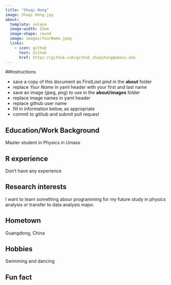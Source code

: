 ```yaml
---
title: "Shuqi Hong"
image: Shuqi Hong.jpg
about:
  template: solana
  image-width: 15em
  image-shape: round
  image: images/YourName.jpeg
  links:
    - icon: github
      text: Github
      href: https://github.com/github_shuqihong@umass.edu
---
```


##Instructions

  - save a copy of this document as *FirstLast.qmd* in the **about** folder
  - replace *Your Name* in yaml header with your first and last name
  - save an image (jpeg, png) to use in the **about/images** folder
  - replace image names in yaml header
  - replace github user name
  - fill in information below, as appropriate
  - commit to github and submit pull request

## Education/Work Background
Master student in Physics in Umass

## R experience
Don't have any experience

## Research interests
I want to learn something abour programming for my future study in physics analysis or transfer to data analysis major.

## Hometown
Guangdong, China

## Hobbies
Swimming and dancing

## Fun fact
